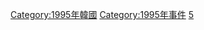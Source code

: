 [[Category:1995年韓國|Category:1995年韓國]]
[[Category:1995年事件|Category:1995年事件]]
[[Category:1990年代韓國事件|5]]